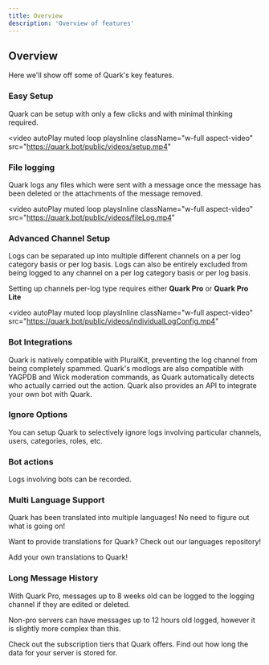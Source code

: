```yaml
---
title: Overview
description: 'Overview of features'
---
```


## Overview

Here we'll show off some of Quark's key features.

### Easy Setup

Quark can be setup with only a few clicks and with minimal thinking required.

<video
  autoPlay
  muted
  loop
  playsInline
  className="w-full aspect-video"
  src="https://quark.bot/public/videos/setup.mp4"
></video>


### File logging

Quark logs any files which were sent with a message once the message has been deleted or the attachments of the message removed.

<video
  autoPlay
  muted
  loop
  playsInline
  className="w-full aspect-video"
  src="https://quark.bot/public/videos/fileLog.mp4"
></video>


### Advanced Channel Setup

Logs can be separated up into multiple different channels on a per log category basis or per log basis. Logs can also be entirely excluded from being logged to any channel on a per log category basis or per log basis.

<Note>Setting up channels per-log type requires either **Quark Pro** or **Quark Pro Lite**</Note>

<video
  autoPlay
  muted
  loop
  playsInline
  className="w-full aspect-video"
  src="https://quark.bot/public/videos/individualLogConfig.mp4"
></video>


### Bot Integrations

Quark is natively compatible with PluralKit, preventing the log channel from being completely spammed. Quark's modlogs are also compatible with YAGPDB and Wick moderation commands, as Quark automatically detects who actually carried out the action. Quark also provides an API to integrate your own bot with Quark.


### Ignore Options

You can setup Quark to selectively ignore logs involving particular channels, users, categories, roles, etc.


### Bot actions

Logs involving bots can be recorded.


### Multi Language Support

Quark has been translated into multiple languages! No need to figure out what is going on!

<Note>Want to provide translations for Quark? Check out our languages repository!</Note>

<Card title="Languages Repository" icon="language" href="https://quark.bot/languages">
  Add your own translations to Quark!
</Card>


### Long Message History

With Quark Pro, messages up to 8 weeks old can be logged to the logging channel if they are edited or deleted.

<Note>Non-pro servers can have messages up to 12 hours old logged, however it is slightly more complex than this.</Note>

<CardGroup cols={2}>
<Card title="Subscriptions" icon="crown" href="https://quark.bot/pro">
  Check out the subscription tiers that Quark offers.
</Card>
<Card title="Data Behaviour" icon="server" href="/data/behaviour">
  Find out how long the data for your server is stored for.
</Card>
</CardGroup>